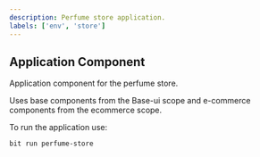 ```yaml
---
description: Perfume store application.
labels: ['env', 'store']
---
```


## Application Component

Application component for the perfume store.

Uses base components from the Base-ui scope and e-commerce components from the ecommerce scope.

To run the application use:

```bash
bit run perfume-store
```
